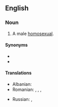 ==English==

===Noun===
{{en-noun}}

# {{vulgar|pejorative}} A male [[homosexual]].

====Synonyms====
* {{l|en|faggot}}
* {{l|en|cocksucker}}

====Translations====
{{trans-top|buttfucker}}
* Albanian: {{t|sq|bythëqirë|m}}
* Romanian: {{t-|ro|poponar}}, {{t-|ro|curist}}, {{t-|ro|găozar}}, {{t-|ro|fundaș}}
{{trans-mid}}
* Russian: {{t|ru|жопоёб|m|tr=žopojób|sc=Cyrl}}, {{t|ru|жопник|m|tr=žópnik|sc=Cyrl}}
{{trans-bottom}}